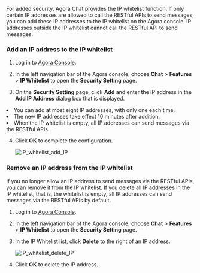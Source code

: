 
For added security, Agora Chat provides the IP whitelist function. If only certain IP addresses are allowed to call the RESTful APIs to send messages, you can add these IP addresses to the IP whitelist on the Agora console. IP addresses outside the IP whitelist cannot call the RESTful API to send messages.

### Add an IP address to the IP whitelist

1. Log in to [Agora Console](https://console.agora.io/).

2. In the left navigation bar of the Agora console, choose **Chat** > **Features** > **IP Whitelist** to open the **Security Setting** page.

3. On the **Security Setting** page, click **Add** and enter the IP address in the **Add IP Address** dialog box that is displayed.

<div class="alert info"><li>You can add at most eight IP addresses, with only one each time.</li><li>The new IP addresses take effect 10 minutes after addition. </li><li>When the IP whitelist is empty, all IP addresses can send messages via the RESTful APIs.</li></div>

4. Click **OK** to complete the configuration.

    ![IP_whitelist_add_IP](/images/chat/IP_whitelist_add_IP.png)

### Remove an IP address from the IP whitelist

If you no longer allow an IP address to send messages via the RESTful APIs, you can remove it from the IP whitelist. If you delete all IP addresses in the IP whitelist, that is, the whitelist is empty, all IP addresses can send messages via the RESTful APIs by default.

1. Log in to [Agora Console](https://console.agora.io/).

2. In the left navigation bar of the Agora console, choose **Chat** > **Features** > **IP Whitelist** to open the **Security Setting** page.

3. In the IP Whitelist list, click **Delete** to the right of an IP address.

    ![IP_whitelist_delete_IP](/images/chat/IP_whitelist_delete_IP.png)

4. Click **OK** to delete the IP address.